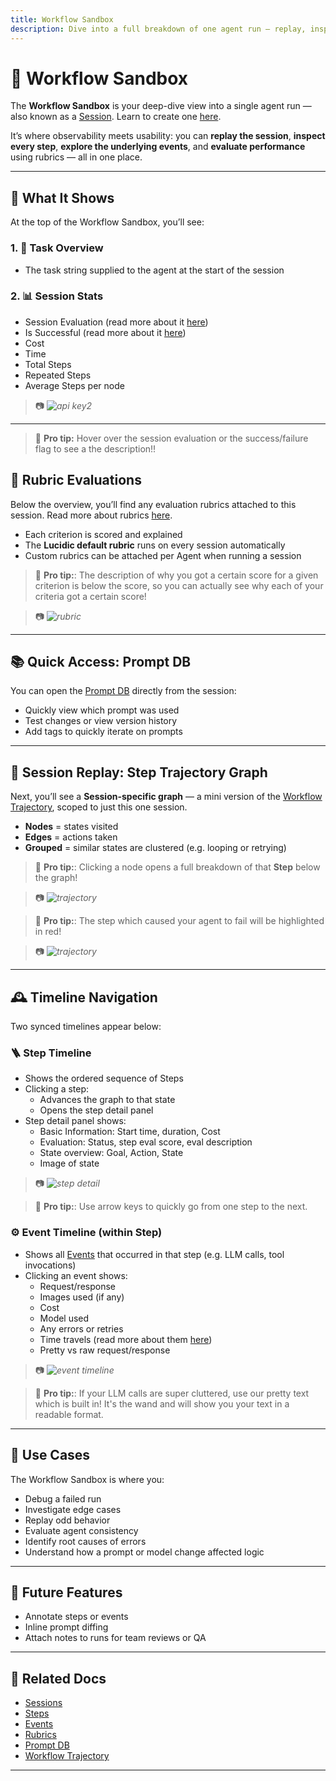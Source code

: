 ```yaml
---
title: Workflow Sandbox
description: Dive into a full breakdown of one agent run — replay, inspect, evaluate, and debug every decision.
---
```


# 🧪 Workflow Sandbox

The **Workflow Sandbox** is your deep-dive view into a single agent run — also known as a [Session](/sessions). Learn to create one [here](/getting-started/python).

It’s where observability meets usability: you can **replay the session**, **inspect every step**, **explore the underlying events**, and **evaluate performance** using rubrics — all in one place.

---

## 🧠 What It Shows

At the top of the Workflow Sandbox, you’ll see:

### 1. 📝 Task Overview
- The task string supplied to the agent at the start of the session

### 2. 📊 Session Stats
- Session Evaluation (read more about it [here](/sessions#evaluation-and-scoring))
- Is Successful (read more about it [here](/sessions#evaluation-and-scoring))
- Cost
- Time 
- Total Steps
- Repeated Steps
- Average Steps per node 
> 📷 _![api key2](/images/ws1.png)_

---
>🧠 **Pro tip:** Hover over the session evaluation or the success/failure flag to see a the description!! 


## 🧮 Rubric Evaluations

Below the overview, you’ll find any evaluation rubrics attached to this session. Read more about rubrics [here](/features/rubrics).

- Each criterion is scored and explained
- The **Lucidic default rubric** runs on every session automatically
- Custom rubrics can be attached per Agent when running a session

>🧠 **Pro tip:**: The description of why you got a certain score for a given criterion is below the score, so you can actually see why each of your criteria got a certain score! 

> 📷 _![rubric](/images/ws2.png)_

---

## 📚 Quick Access: Prompt DB

You can open the [Prompt DB](/features/prompt-db) directly from the session:

- Quickly view which prompt was used
- Test changes or view version history
- Add tags to quickly iterate on prompts



---
## 🧭 Session Replay: Step Trajectory Graph

Next, you’ll see a **Session-specific graph** — a mini version of the [Workflow Trajectory](/features/workflow-trajectory), scoped to just this one session.

- **Nodes** = states visited
- **Edges** = actions taken
- **Grouped** = similar states are clustered (e.g. looping or retrying)

>🧠 **Pro tip:**: Clicking a node opens a full breakdown of that **Step** below the graph!

> 📷 _![trajectory](/images/ws3.png)_


>🧠 **Pro tip:**: The step which caused your agent to fail will be highlighted in red!

> 📷 _![trajectory](/images/ws6.png)_
---



## 🕰 Timeline Navigation

Two synced timelines appear below:

### 🪜 Step Timeline
- Shows the ordered sequence of Steps
- Clicking a step:
  - Advances the graph to that state
  - Opens the step detail panel
- Step detail panel shows:
  - Basic Information: Start time, duration, Cost
  - Evaluation: Status, step eval score, eval description
  - State overview: Goal, Action, State
  - Image of state

> 📷 _![step detail](/images/ws4.png)_

>🧠 **Pro tip:**: Use arrow keys to quickly go from one step to the next.

### ⚙️ Event Timeline (within Step)
- Shows all [Events](/events) that occurred in that step (e.g. LLM calls, tool invocations)
- Clicking an event shows:
  - Request/response
  - Images used (if any)
  - Cost
  - Model used
  - Any errors or retries
  - Time travels (read more about them [here](/features/time-travel))
  - Pretty vs raw request/response

> 📷 _![event timeline](/images/ws5.png)_

> 🧠 **Pro tip:**: If your LLM calls are super cluttered, use our pretty text which is built in! It's the wand and will show you your text in a readable format. 

---

## 🧰 Use Cases

The Workflow Sandbox is where you:

- Debug a failed run
- Investigate edge cases
- Replay odd behavior
- Evaluate agent consistency
- Identify root causes of errors
- Understand how a prompt or model change affected logic

---

## 🔮 Future Features

- Annotate steps or events
- Inline prompt diffing
- Attach notes to runs for team reviews or QA

---

## 🔗 Related Docs

- [Sessions](/sessions)
- [Steps](/steps)
- [Events](/events)
- [Rubrics](/features/rubrics)
- [Prompt DB](/features/prompt-db)
- [Workflow Trajectory](/features/workflow-trajectory)

---